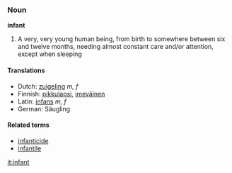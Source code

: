 ===Noun===
'''infant'''

#A very, very young human being, from birth to somewhere between six and twelve months, needing almost constant care and/or attention, except when sleeping

====Translations====
*Dutch: [[zuigeling]] ''m, f''
*Finnish: [[pikkulapsi]], [[imeväinen]]
*Latin: [[infans]] ''m, f''
*German: Säugling

====Related terms====
*[[infanticide]]
*[[infantile]]

[[it:infant]]